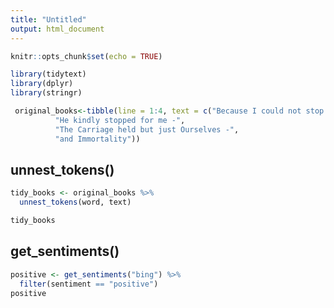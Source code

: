```yaml
---
title: "Untitled"
output: html_document
---
```


```r
knitr::opts_chunk$set(echo = TRUE)
```
```r
library(tidytext)
library(dplyr)
library(stringr)
```
```r
 original_books<-tibble(line = 1:4, text = c("Because I could not stop for Death -",
          "He kindly stopped for me -",
          "The Carriage held but just Ourselves -",
          "and Immortality")) 
```

## unnest_tokens()
```r
tidy_books <- original_books %>%
  unnest_tokens(word, text)

tidy_books
```

## get_sentiments() 
```r
positive <- get_sentiments("bing") %>%
  filter(sentiment == "positive")
positive
```

